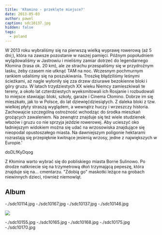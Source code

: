 ```yaml
---
title: 'Kłomino - przeklęte miejsce?'
date: 2013-05-03
author: pawel
caption: sdc10137.jpg
hidden: false
tags:
  - poland
---
```


W 2013 roku wybraliśmy się na pierwszą wielką wyprawę rowerową (aż 5 dni;), która na zawsze pozostanie w naszej pamięci. Późnym popołudniem wylądowaliśmy w Jastrowiu i mieliśmy zamiar dotrzeć do legendarnego Kłomina (trasa ok. 20 km), ale ze strachu przespaliśmy się w przydrożnym lasku, żeby czasem nie utknąć TAM na noc.
Wczesnym pochmurnym rankiem udaliśmy się na poszukiwania. Troszkę błądziliśmy leśnymi ścieżkami, aż nagle wyłoniły się zza drzew dziurawe bezokienne bloki i góry gruzu. W latach trzydziestych XX wieku Niemcy zamieszkiwali te tereny, a około lat czterdziestych wyeksmitowali ich Rosjanie i rozbudowali to miejsce stawiając bloki, szkoły, garaże i Cinema Cłomino. Dobrze im się mieszkało, jak to w Polsce, do lat dziewięćdziesiątych.
Z daleka bloki z tzw. wielkiej płyty straszą wyglądem, a wewnątrz huczy i wrzeszczy historia. Zachowajcie szczególną ostrożność wchodząc do środka mieszkań grożących zawaleniem. Na zewnątrz znajduje się też wiele studzienek włazów i gruzu co nie sprzyja jeździe rowerowej.
Aby ucieszyć oko ładniejszym widokiem można się udać na wrzosowiska znajdujące się nieopodal opustoszałego miasta. Na dawniejszym poligonie hektarami rozrastają się przepięknie kwitnące jesienią wrzosy, jedne z największych w Europie.'

<youtube>doDLfKyDqog</youtube>

Z Kłomina warto wybrać się do pobliskiego miasta Borne Sulinowo. Po drodze natkniecie się na trzymetrową dłoń trzymającą pepeszę, która znajduje się na... cmentarzu. "Zdobią go" maskotki leżące na grobach niewinnych dzieci, również niemowląt.

## Album

<grid columns="2">
  -./sdc10114.jpg -./sdc10167.jpg -./sdc10137.jpg -./sdc10146.jpg
</grid>

![](./sdc10141.jpg)

<grid>
  -./sdc10155.jpg -./sdc10165.jpg -./sdc10168.jpg -./sdc10175.jpg
  -./sdc10170.jpg
</grid>
